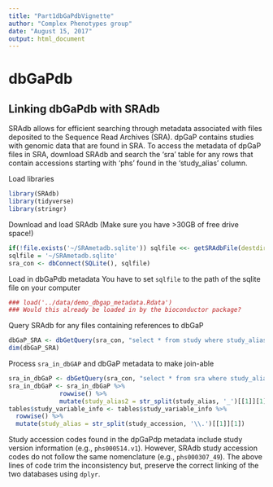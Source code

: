 ```yaml
---
title: "Part1dbGaPdbVignette"
author: "Complex Phenotypes group"
date: "August 15, 2017"
output: html_document
---
```


# dbGaPdb 

## Linking dbGaPdb with SRAdb 

SRAdb allows for efficient searching through metadata associated with files deposited to the Sequence Read Archives (SRA). dpGaP contains studies with genomic data that are found in SRA. To access the metadata of dpGaP files in SRA, download SRAdb and search the 'sra' table for any rows that contain accessions starting with 'phs' found in the 'study_alias' column. 

Load libraries

```r
library(SRAdb)
library(tidyverse)
library(stringr)
```

Download and load SRAdb (Make sure you have >30GB of free drive space!)

```r
if(!file.exists('~/SRAmetadb.sqlite')) sqlfile <<- getSRAdbFile(destdir='~/',destfile='SRAmetadb.sqlite.gz')
sqlfile = '~/SRAmetadb.sqlite'
sra_con <- dbConnect(SQLite(), sqlfile)
```

Load in dbGaPdb metadata
You have to set `sqlfile` to the path of the sqlite file on your computer
```r
### load('../data/demo_dbgap_metadata.Rdata') 
### Would this already be loaded in by the bioconductor package?
```
Query SRAdb for any files containing references to dbGaP
```r
dbGaP_SRA <- dbGetQuery(sra_con, "select * from study where study_alias like 'phs%'")
dim(dbGaP_SRA)
```

Process `sra_in_dbGAP` and dbGaP metadata to make join-able
```r
sra_in_dbGaP <- dbGetQuery(sra_con, "select * from sra where study_alias like 'phs%'")
sra_in_dbGaP <- sra_in_dbGaP %>% 
              rowwise() %>% 
              mutate(study_alias2 = str_split(study_alias, '_')[[1]][1])
tables$study_variable_info <- tables$study_variable_info %>% 
  rowwise() %>% 
  mutate(study_alias = str_split(study_accession, '\\.')[[1]][1])
```
Study accession codes found in the dpGaPdp metadata include study version information (e.g., `phs000514.v1`). However, SRAdb study accession codes do not follow the same nomenclature (e.g., `phs000307_49`). The above lines of code trim the inconsistency but, preserve the correct linking of the two databases using `dplyr`.
